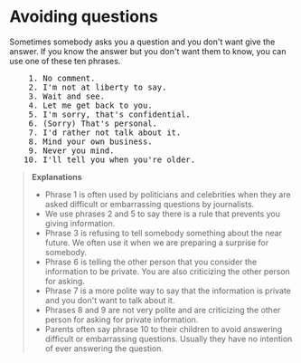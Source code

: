 # Avoiding questions

Sometimes somebody asks you a question and you don't want give the answer. If you know the answer but you don't want them to know, you can use one of these ten phrases.

<pre className="text-xl font-semibold font-sans leading-3">
    1. No comment.
    2. I'm not at liberty to say.
    3. Wait and see.
    4. Let me get back to you.
    5. I'm sorry, that's confidential.
    6. (Sorry) That's personal.
    7. I'd rather not talk about it.
    8. Mind your own business.
    9. Never you mind.
   10. I'll tell you when you're older.
</pre>

> __Explanations__
> - Phrase 1 is often used by politicians and celebrities when they are asked difficult or embarrassing questions by journalists.
> - We use phrases 2 and 5 to say there is a rule that prevents you giving information.
> - Phrase 3 is refusing to tell somebody something about the near future. We often use it when we are preparing a surprise for somebody.
> - Phrase 6 is telling the other person that you consider the information to be private. You are also criticizing the other person for asking.
> - Phrase 7 is a more polite way to say that the information is private and you don't want to talk about it.
> - Phrases 8 and 9 are not very polite and are criticizing the other person for asking for private information.
> - Parents often say phrase 10 to their children to avoid answering difficult or embarrassing questions. Usually they have no intention of ever answering the question.
